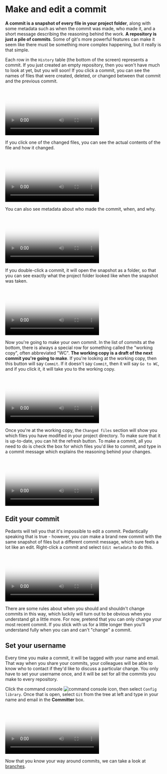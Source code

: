 
# Make and edit a commit

**A commit is a snapshot of every file in your project folder**, along with some metadata such as when the commit was made, who made it, and a short message describing the reasoning behind the work.  **A repository is just a pile of commits**. Some of git's more powerful features can make it seem like there must be something more complex happening, but it really is that simple.

Each row in the `History` table (the bottom of the screen) represents a commit.  If you just created an empty repository, then you won't have much to look at yet, but you will soon!  If you click a commit, you can see the names of files that were created, deleted, or changed between that commit and the previous commit.

<Video
  poster="/intro/commit/commit-browse-commits.png"
  source="/intro/commit/commit-browse-commits.mp4"
/>

If you click one of the changed files, you can see the actual contents of the file and how it changed.

<Video
  poster="/intro/commit/commit-browse-files.png"
  source="/intro/commit/commit-browse-files.mp4"
/>

You can also see metadata about who made the commit, when, and why.

<Video
  poster="/intro/commit/commit-who-when-what-why.png"
  source="/intro/commit/commit-who-when-what-why.mp4"
/>

If you double-click a commit, it will open the snapshot as a folder, so that you can see exactly what the project folder looked like when the snapshot was taken.

<Video
  poster="/intro/commit/commit-open-folder.png"
  source="/intro/commit/commit-open-folder.mp4"
/>

Now you're going to make your own commit.  In the list of commits at the bottom, there is always a special row for something called the "working copy", often abbreviated "WC".  **The working copy is a draft of the next commit you're going to make**.  If you're looking at the working copy, then this button will say `Commit`.  If it doesn't say `Commit`, then it will say `Go to WC`, and if you click it, it will take you to the working copy.

<Video
  poster="/intro/commit/commit-goto-wc.png"
  source="/intro/commit/commit-goto-wc.mp4"
/>

Once you're at the working copy, the `Changed files` section will show you which files you have modified in your project directory.  To make sure that it is up-to-date, you can hit the refresh button.  To make a commit, all you need to do is check the box for which files you'd like to commit, and type in a commit message which explains the reasoning behind your changes.

<Video
  poster="/intro/commit/commit-make.png"
  source="/intro/commit/commit-make.mp4"
/>

## Edit your commit

Pedants will tell you that it's impossible to edit a commit.  Pedantically speaking that is true - however, you *can* make a brand new commit with the same snapshot of files but a different commit message, which sure feels a lot like an edit.  Right-click a commit and select `Edit metadata` to do this.

<Video
  poster="/intro/commit/commit-edit.png"
  source="/intro/commit/commit-edit.mp4"
/>

There are some rules about when you should and shouldn't change commits in this way, which luckily will turn out to be obvious when you understand git a little more.  For now, pretend that you can only change your most recent commit.  If you stick with us for a little longer then you'll understand fully when you can and can't "change" a commit.

## Set your username

Every time you make a commit, it will be tagged with your name and email.  That way when you share your commits, your colleagues will be able to know who to contact if they'd like to discuss a particular change.  You only have to set your username once, and it will be set for all the commits you make to every repository.

Click the command console <Image src="commit/command-console.png" alt="command console icon" className="inline" />, then select `Config library`.  Once that is open, select `Git` from the tree at left and type in your name and email in the **Committer** box.

<Video
  poster="/intro/commit/commit-set-username.png"
  source="/intro/commit/commit-set-username.mp4"
/>

Now that you know your way around commits, we can take a look at [branches](/branches).
